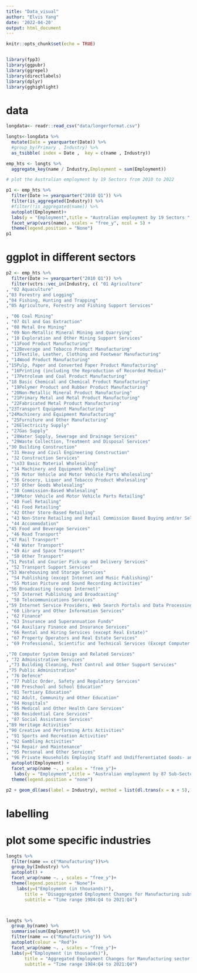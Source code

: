 ```yaml
---
title: "Data_visual"
author: "Elvis Yang"
date: '2022-04-20'
output: html_document
---
```


```r
knitr::opts_chunk$set(echo = TRUE)


library(fpp3)
library(ggpubr)
library(ggrepel)
library(directlabels)
library(dplyr)
library(gghighlight)
```



# data 


```r
longdata<- readr::read_csv("data/longerformat.csv")
```

 


```r
longts<-longdata %>%
  mutate(Date = yearquarter(Date)) %>% 
  #group_by(Primary , Industry) %>% 
  as_tsibble( index = Date ,  key = c(name , Industry))

```


```r
emp_hts <- longts %>% 
  aggregate_key(name / Industry,Employment = sum(Employment))

# plot the Australian employment by 19 Sectors from 2010 to 2022

p1 <- emp_hts %>% 
  filter(Date >= yearquarter("2010 Q1")) %>% 
  filter(is_aggregated(Industry)) %>% 
  #filter(!is_aggregated(name)) %>% 
  autoplot(Employment)+  
  labs(y = "Employment",title = "Australian employment by 19 Sectors ",subtitle = "Year from 2010 to 2022") +
  facet_wrap(vars(name), scales = "free_y", ncol = 5) +
  theme(legend.position = "None")
p1

```


# ggplot in different sectors 

```r


p2 <- emp_hts %>% 
  filter(Date >= yearquarter("2010 Q1")) %>% 
  filter(vctrs::vec_in(Industry, c( "01 Agriculture"                                                                                                               
, "02 Aquaculture"                                                                                                               
,"03 Forestry and Logging"                                                                                                      
,"04 Fishing, Hunting and Trapping"                                                                                             
,"05 Agriculture, Forestry and Fishing Support Services"

, "06 Coal Mining"                                                                                                               
, "07 Oil and Gas Extraction"                                                                                                    
, "08 Metal Ore Mining"                                                                                                          
, "09 Non-Metallic Mineral Mining and Quarrying"                                                                                 
, "10 Exploration and Other Mining Support Services"                                                                             
, "11Food Product Manufacturing"                                                                                                 
, "12Beverage and Tobacco Product Manufacturing"                                                                                 
, "13Textile, Leather, Clothing and Footwear Manufacturing"                                                                      
, "14Wood Product Manufacturing"                                                                                                 
,"15Pulp, Paper and Converted Paper Product Manufacturing"                                                                      
, "16Printing (including the Reproduction of Recorded Media)"                                                                    
, "17Petroleum and Coal Product Manufacturing"                                                                                   
,"18 Basic Chemical and Chemical Product Manufacturing"                                                                         
, "19Polymer Product and Rubber Product Manufacturing"                                                                           
, "20Non-Metallic Mineral Product Manufacturing"                                                                                 
, "21Primary Metal and Metal Product Manufacturing"                                                                              
, "22Fabricated Metal Product Manufacturing"                                                                                     
,"23Transport Equipment Manufacturing"                                                                                          
,"24Machinery and Equipment Manufacturing"                                                                                      
, "25Furniture and Other Manufacturing"                                                                                          
, "26Electricity Supply"                                                                                                         
, "27Gas Supply"                                                                                                                 
, "28Water Supply, Sewerage and Drainage Services"                                                                               
, "29Waste Collection, Treatment and Disposal Services"                                                                          
,"30 Building Construction"                                                                                                     
, "31 Heavy and Civil Engineering Construction"                                                                                  
, "32 Construction Services"                                                                                                     
, "\n33 Basic Material Wholesaling"                                                                                              
, "34 Machinery and Equipment Wholesaling"                                                                                       
, "35 Motor Vehicle and Motor Vehicle Parts Wholesaling"                                                                         
, "36 Grocery, Liquor and Tobacco Product Wholesaling"                                                                           
, "37 Other Goods Wholesaling"                                                                                                   
, "38 Commission-Based Wholesaling"                                                                                              
, "39Motor Vehicle and Motor Vehicle Parts Retailing"                                                                            
, "40 Fuel Retailing"                                                                                                            
, "41 Food Retailing"                                                                                                            
, "42 Other Store-Based Retailing"                                                                                               
, "43 Non-Store Retailing and Retail Commission Based Buying and/or Selling"                                                     
, "44 Accommodation"                                                                                                             
,"45 Food and Beverage Services"                                                                                                
, "46 Road Transport"                                                                                                            
,"47 Rail Transport"                                                                                                            
, "48 Water Transport"                                                                                                           
, "49 Air and Space Transport"                                                                                                   
, "50 Other Transport"                                                                                                           
,"51 Postal and Courier Pick-up and Delivery Services"                                                                          
, "52 Transport Support Services"                                                                                                
,"53 Warehousing and Storage Services"                                                                                          
, "54 Publishing (except Internet and Music Publishing)"                                                                         
, "55 Motion Picture and Sound Recording Activities"                                                                             
,"56 Broadcasting (except Internet)"                                                                                            
, "57 Internet Publishing and Broadcasting"                                                                                      
, "58 Telecommunications Services"                                                                                               
,"59 Internet Service Providers, Web Search Portals and Data Processing Services"                                               
, "60 Library and Other Information Services"                                                                                    
, "62 Finance"                                                                                                                   
, "63 Insurance and Superannuation Funds"                                                                                        
, "64 Auxiliary Finance and Insurance Services"                                                                                  
, "66 Rental and Hiring Services (except Real Estate)"                                                                           
, "67 Property Operators and Real Estate Services"                                                                               
, "69 Professional, Scientific and Technical Services (Except Computer System)\nDesign and Related Services)"                    

,"70 Computer System Design and Related Services"                                                                               
, "72 Administrative Services"                                                                                                   
 ,"73 Building Cleaning, Pest Control and Other Support Services"                                                                
,"75 Public Administration"                                                                                                     
, "76 Defence"                                                                                                                   
, "77 Public Order, Safety and Regulatory Services"                                                                              
, "80 Preschool and School Education"                                                                                            
, "81 Tertiary Education"                                                                                                        
, "82 Adult, Community and Other Education"                                                                                      
, "84 Hospitals"                                                                                                                 
, "85 Medical and Other Health Care Services"                                                                                    
, "86 Residential Care Services"                                                                                                 
, "87 Social Assistance Services"                                                                                                
,"89 Heritage Activities"                                                                                                       
,"90 Creative and Performing Arts Activities"                                                                                   
, "91 Sports and Recreation Activities"                                                                                          
, "92 Gambling Activities"                                                                                                       
, "94 Repair and Maintenance"                                                                                                    
, "95 Personal and Other Services"                                                                                               
, "96 Private Households Employing Staff and Undifferentiated Goods- and Service- Producing Activities of Households for Own Use"))) %>% 
  autoplot(Employment) +
  facet_wrap(name ~. , scales = "free_y")+
   labs(y = "Employment",title = "Australian employment by 87 Sub-Sectors",subtitle = "Year from 2010 to 2022") +
  theme(legend.position = "none") 

p2 + geom_dl(aes(label = Industry), method = list(dl.trans(x = x + 5), "first.points", cex = 0.4))

```





# labelling 


# plot some specific industries 


```r

longts %>% 
  filter(name == c("Manufacturing"))%>%
  group_by(Industry) %>% 
  autoplot() +
  facet_wrap(name ~. , scales = "free_y")+
  theme(legend.position = "None")+
    labs(y=("Employment (in thousands)"),
       title = "Disaggregated Employment Changes for Manufacturing subsector",
       subtitle = "Time range 1984:Q4 to 2021:Q4")



longts %>% 
  group_by(name) %>%
  summarise(sum(Employment)) %>% 
  filter(name == c("Manufacturing")) %>%
  autoplot(colour = "Red")+
  facet_wrap(name ~. , scales = "free_y")+
  labs(y=("Employment (in thousands)"),
       title = "Aggregated Employment Changes for Manufacturing sector (19 in total)",
       subtitle = "Time range 1984:Q4 to 2021:Q4")

```








<!-- ```{r} -->

<!-- Q1<- longdata %>% -->
<!--   filter(Date == "2020 Q1") -->


<!-- Q2<- longdata %>% -->
<!--   filter(Date == "2020 Q2") -->

<!-- diff <- Q2$Employment-Q1$Employment -->
<!-- Q2 <- Q2 %>% -->
<!--   cbind(diff) -->

<!-- Q1 <- Q1 %>% -->
<!--   cbind(diff) -->



<!-- Q1 <- Q1 %>% mutate(diffr = diff/Employment) -->



<!-- test<- Q2 %>% -->
<!--   group_by(Industry,name) %>% -->
<!--   select(-Primary) %>% -->
<!--   arrange(desc(diff)) %>% -->
<!--   head(5) -->

<!-- test1<- Q2 %>% -->
<!--   group_by(Industry,name) %>% -->
<!--   select(-Primary) %>% -->
<!--   arrange(desc(diff)) %>% -->
<!--   tail(5) -->

<!-- overall<-cbind(test[,-c(3,4)],test1[,c(2,5)]) -->

<!-- colnames(overall)<-c("Date", "Industry" , "Top five", "Industry", "bottom five") -->

<!-- overall %>% knitr::kable(caption="Main Sub-Sectors with highest and lowest difference in 2020:Q2 compare with Q1",align = "lccccr")%>% -->
<!--   kableExtra::kable_classic_2() -->
<!-- ``` -->



<!-- ```{r} -->



<!-- longdata %>% -->
<!--   filter(Date >= "2019 Q1") %>% -->
<!--   ggplot(aes(x = Date, y = Employment, group = Industry)) + -->
<!--   geom_line(aes(colour=Industry),alpha = 0.2)+ -->
<!--   gghighlight(max(Employment) >670)+ -->
<!--   labs(y = "Employment",title = "Australian employment by 87 Sub-Sectors with same y-axis",subtitle = "Year from 2010 to 2022") -->
<!-- # geom_dl(aes(label = Industry), method = list(dl.trans(x = x + 3 ), "first.points", cex = 0.3)) -->

<!-- ``` -->

<!-- ```{r} -->

<!-- # via ggplot instead of the autoplot -->
<!-- longdata %>% -->
<!--   filter(Date >= "1984 Q4") %>% -->
<!--   ggplot(aes(x = Date, y = Employment, group = Industry)) + -->
<!--   geom_line(aes(colour=Industry))+ labs(y = "Employment",title = "Australian employment by 87 Sub-Sectors",subtitle = "Date from 2017:Q1 to 2021:Q4") + -->
<!-- #  gghighlight(max(Employment) >600,unhighlighted_params = list(colour = NULL, alpha = 0.8))+ -->
<!--   facet_wrap(name ~. , scales = "free_y") + theme(legend.position = "none") -->

<!-- ``` -->


